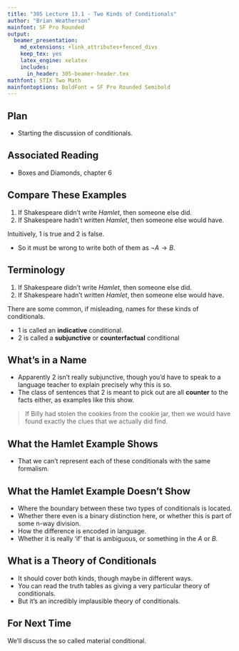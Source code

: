 ```yaml
---
title: "305 Lecture 13.1 - Two Kinds of Conditionals"
author: "Brian Weatherson"
mainfont: SF Pro Rounded
output:
  beamer_presentation:
    md_extensions: +link_attributes+fenced_divs
    keep_tex: yes
    latex_engine: xelatex
    includes:
      in_header: 305-beamer-header.tex
mathfont: STIX Two Math
mainfontoptions: BoldFont = SF Pro Rounded Semibold
---
```


## Plan

- Starting the discussion of conditionals.

## Associated Reading

- Boxes and Diamonds, chapter 6

## Compare These Examples

1. If Shakespeare didn't write _Hamlet_, then someone else did.
2. If Shakespeare hadn't written _Hamlet_, then someone else would have. \pause 

Intuitively, 1 is true and 2 is false. \pause 

- So it must be wrong to write both of them as $\neg A \rightarrow B$.

## Terminology

1. If Shakespeare didn't write _Hamlet_, then someone else did.
2. If Shakespeare hadn't written _Hamlet_, then someone else would have.

There are some common, if misleading, names for these kinds of conditionals.

- 1 is called an **indicative** conditional.
- 2 is called a **subjunctive** or **counterfactual** conditional

## What's in a Name

- Apparently 2 isn't really subjunctive, though you'd have to speak to a language teacher to explain precisely why this is so.
- The class of sentences that 2 is meant to pick out are all **counter** to the facts either, as examples like this show.

> If Billy had stolen the cookies from the cookie jar, then we would have found exactly the clues that we actually did find.

## What the Hamlet Example Shows

- That we can't represent each of these conditionals with the same formalism.

## What the Hamlet Example Doesn't Show

- Where the boundary between these two types of conditionals is located. \pause 
- Whether there even is a binary distinction here, or whether this is part of some n-way division. \pause 
- How the difference is encoded in language. \pause 
- Whether it is really 'if' that is ambiguous, or something in the $A$ or $B$.

## What is a Theory of Conditionals

- It should cover both kinds, though maybe in different ways. \pause 
- You can read the truth tables as giving a very particular theory of conditionals. \pause 
- But it's an incredibly implausible theory of conditionals.


## For Next Time

We'll discuss the so called material conditional.